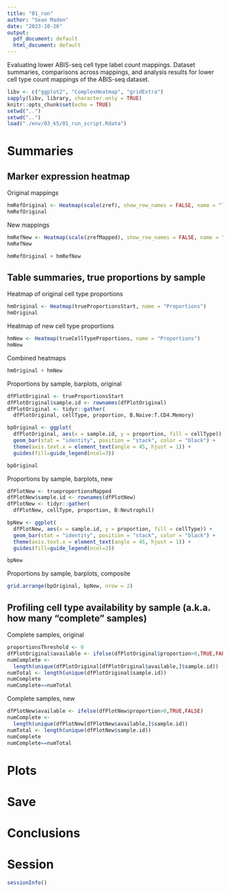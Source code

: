 ```yaml
---
title: "01_run"
author: "Sean Maden"
date: "2023-10-26"
output:
  pdf_document: default
  html_document: default
---
```


Evaluating lower ABIS-seq cell type label count mappings. Dataset summaries, 
comparisons across mappings, and analysis results for lower cell type count 
mappings of the ABIS-seq dataset.

```r
libv <- c("ggplot2", "ComplexHeatmap", "gridExtra")
sapply(libv, library, character.only = TRUE)
knitr::opts_chunk$set(echo = TRUE)
setwd("..")
setwd("..")
load("./env/03_k5/01_run_script.Rdata")
```

# Summaries

## Marker expression heatmap

Original mappings

```r
hmRefOriginal <- Heatmap(scale(zref), show_row_names = FALSE, name = "TPM")
hmRefOriginal
```

New mappings

```r
hmRefNew <- Heatmap(scale(zrefMapped), show_row_names = FALSE, name = "TPM")
hmRefNew
```

```r
hmRefOriginal + hmRefNew
```



## Table summaries, true proportions by sample

Heatmap of original cell type proportions

```r
hmOriginal <- Heatmap(trueProportionsStart, name = "Proportions")
hmOriginal
```

Heatmap of new cell type proportions

```r
hmNew <- Heatmap(trueCellTypeProportions, name = "Proportions")
hmNew
```

Combined heatmaps

```r
hmOriginal + hmNew
```

Proportions by sample, barplots, original

```r

dfPlotOriginal <- trueProportionsStart
dfPlotOriginal$sample.id <- rownames(dfPlotOriginal)
dfPlotOriginal <- tidyr::gather(
  dfPlotOriginal, cellType, proportion, B.Naive:T.CD4.Memory)

bpOriginal <- ggplot(
  dfPlotOriginal, aes(x = sample.id, y = proportion, fill = cellType)) + 
  geom_bar(stat = "identity", position = "stack", color = "black") +
  theme(axis.text.x = element_text(angle = 45, hjust = 1)) +
  guides(fill=guide_legend(ncol=3))

bpOriginal

```

Proportions by sample, barplots, new

```r

dfPlotNew <- trueproportionsMapped
dfPlotNew$sample.id <- rownames(dfPlotNew)
dfPlotNew <- tidyr::gather(
  dfPlotNew, cellType, proportion, B:Neutrophil)

bpNew <- ggplot(
  dfPlotNew, aes(x = sample.id, y = proportion, fill = cellType)) + 
  geom_bar(stat = "identity", position = "stack", color = "black") +
  theme(axis.text.x = element_text(angle = 45, hjust = 1)) +
  guides(fill=guide_legend(ncol=2))

bpNew

```

Proportions by sample, barplots, composite

```r
grid.arrange(bpOriginal, bpNew, nrow = 2)
```

## Profiling cell type availability by sample (a.k.a. how many "complete" samples)

Complete samples, original

```r
proportionsThreshold <- 0
dfPlotOriginal$available <- ifelse(dfPlotOriginal$proportion>0,TRUE,FALSE)
numComplete <- 
  length(unique(dfPlotOriginal[dfPlotOriginal$available,]$sample.id))
numTotal <- length(unique(dfPlotOriginal$sample.id))
numComplete
numComplete==numTotal
```

Complete samples, new

```r
dfPlotNew$available <- ifelse(dfPlotNew$proportion>0,TRUE,FALSE)
numComplete <- 
  length(unique(dfPlotNew[dfPlotNew$available,]$sample.id))
numTotal <- length(unique(dfPlotNew$sample.id))
numComplete
numComplete==numTotal
```

# Plots

# Save

# Conclusions

# Session

```r
sessionInfo()
```